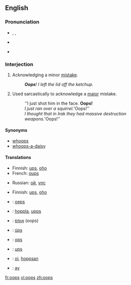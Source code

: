 {{also|OOPS}}
==English==

===Pronunciation===
* {{enPR|o͞ops}}, {{IPA|/uːps/|/ʊps/}}, {{SAMPA|/u:ps/}}
* {{audio|en-us-oops.ogg|Audio (US)}}
* {{audio|en-uk-Oops.ogg|Audio (UK)}}
*: {{rhymes|uːps}}

===Interjection===
{{en-intj}}

# Acknowledging a minor [[mistake]].
#: '''''Oops'''!  I left the lid off the ketchup.''
# Used sarcastically to acknowledge a [[major]] mistake.
#: ''I just shot him in the face.  '''Oops!'''
#: ''I just ran over a squirrel. '''Oops!''
#: ''I thought that in Irak they had massive destruction weapons. '''Oops!''

====Synonyms====
* [[whoops]]
* [[whoops-a-daisy]]

====Translations====
{{trans-top|acknowledging a minor mistake}}
* Finnish: [[ups]], [[oho]]
* French: [[oups]]
{{trans-mid}}
* Russian: [[ой]], [[упс]]
{{trans-bottom}}

{{trans-top|used sarcastically to acknowledge a major mistake}}
* Finnish: [[ups]], [[oho]]
{{trans-mid}}
{{trans-bottom}}

{{checktrans-top}}
* {{ttbc|Dutch}}: [[oeps]]
* {{ttbc|German}}: [[hoppla]], [[upps]]
* {{ttbc|Hebrew}}: [[אופס]] (oops)
* {{ttbc|Icelandic}}: [[úps]]
{{checktrans-mid}}
* {{ttbc|Italian}}: [[ops]]
* {{ttbc|Spanish}}: [[ups]]
* {{ttbc|Swedish}}: [[oj]], [[hoppsan]]
* {{ttbc|Turkish}}: [[ay]] <!----(Pronounced "I!")---->
{{checktrans-bottom}}

[[fr:oops]]
[[vi:oops]]
[[zh:oops]]